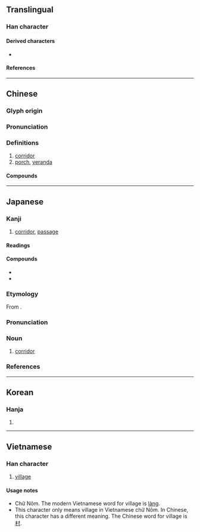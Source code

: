 {{character info}}
{{character info|0xF928}}
{{character info|0x2F88E}}
==Translingual==

===Han character===
{{Han char|rn=53|rad=广|as=09|sn=12|four=00227|canj=IIIL|ids=⿸广郎(GHTJ),⿸广郞(KV)}}

====Derived characters====
* {{l|mul|[[𭏱]]}}

====References====
{{Han ref|kx=0349.130|dkj=09437|dj=0660.010|hdz=20890.030|uh=5ECA}}

----

==Chinese==
{{zh-forms}}

===Glyph origin===
{{Han etym}}

===Pronunciation===
{{zh-pron
|m=láng
|c=long4
|mn=lông
|mc=y
|oc=y
|cat=n
}}

===Definitions===
{{zh-hanzi}}

# [[corridor]]
# [[porch]], [[veranda]]

====Compounds====
{{zh-der|屧廊|廊子|廊廟|廊廟器|廊廟宰|廊廟材|廊廡|廊簷|廊腰|廊院|廟廊之彥|抄手遊廊|拱廊|柱廊|步廊|河西走廊|波蘭走廊|畫廊|空中走廊|穿廊|藝廊|走廊|超手遊廊|迴廊|遊廊|遼西走廊|酒廊|長廊|響屧廊|髮廊|廊道|檐廊}}

----

==Japanese==
{{ja-kanji forms|k=y}}

===Kanji===
{{ja-kanji|grade=c|rs=广09}}

# [[corridor]], [[passage]]

====Readings====
{{ja-readings
|goon=ろう
|kanon=ろう
|kun=わたどの-
}}

====Compounds====
* {{ja-r|画%廊|が%ろう|[[gallery]]}}
* {{ja-r|歩%廊|ほ%ろう|[[corridor]]; [[platform]]}}

===Etymology===
{{ja-kanjitab|ろう|yomi=o}}
From {{der|ja|ltc|-|sort=ろう}} {{m|zh|廊|tr=lang||side-gallery}}.

===Pronunciation===
{{ja-pron|yomi=o|ろう|acc=1|acc_ref=DJR,NHK}}

===Noun===
{{ja-noun|ろう}}

# [[corridor]]

===References===
<references/>

----

==Korean==

===Hanja===
{{ko-hanja/new|복도|랑||낭}}

# {{rfdef|ko|sort=广09}}

----

==Vietnamese==

===Han character===
{{vi-hantu|[[lang]], [[láng]], [[làng]], [[sang]]|rs=广09}}

# [[village]]

====Usage notes====
* Chữ Nôm. The modern Vietnamese word for village is [[làng]].
* This character only means village in Vietnamese chữ Nôm. In Chinese, this character has a different meaning. The Chinese word for village is [[村]].